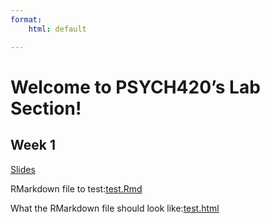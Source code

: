 ```yaml
---
format:
    html: default

---
```


# Welcome to PSYCH420's Lab Section!

## Week 1

[Slides](docs/presentations/intro.html)

RMarkdown file to test:[test.Rmd](r_demos/test.Rmd)

What the RMarkdown file should look like:[test.html](docs/r_demos/test.html)
